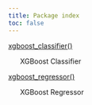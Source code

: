 ```yaml
---
title: Package index
toc: false
---
```


[xgboost_classifier()](xgboost_classifier.qmd)


&nbsp;&nbsp;&nbsp;&nbsp;&nbsp;&nbsp;XGBoost Classifier

[xgboost_regressor()](xgboost_regressor.qmd)


&nbsp;&nbsp;&nbsp;&nbsp;&nbsp;&nbsp;XGBoost Regressor

